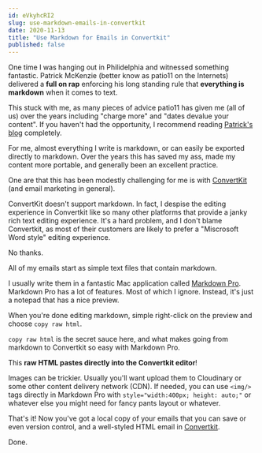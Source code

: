 ```yaml
---
id: eVkyhcRI2
slug: use-markdown-emails-in-convertkit
date: 2020-11-13
title: "Use Markdown for Emails in Convertkit"
published: false
---
```


One time I was hanging out in Philidelphia and witnessed something fantastic. Patrick McKenzie (better know as patio11 on the Internets) delivered a **full on rap** enforcing his long standing rule that **everything is markdown** when it comes to text.


<div style={{ marginTop: '45px', marginBottom: '45px' }}>
  <TwitterTweetEmbed
    tweetId={'736214582469890052'}
    options={{ conversation: 'none', align: 'center' }}
  />
</div>

This stuck with me, as many pieces of advice patio11 has given me (all of us) over the years including "charge more" and "dates devalue your content". If you haven't had the opportunity, I recommend reading [Patrick's blog](https://www.kalzumeus.com/start-here-if-youre-new/) completely.

For me, almost everything I write is markdown, or can easily be exported directly to markdown. Over the years this has saved my ass, made my content more portable, and generally been an excellent practice.

One are that this has been modestly challenging for me is with [ConvertKit](https://convertkit.com?lmref=ia534A) (and email marketing in general).

ConvertKit doesn't support markdown. In fact, I despise the editing experience in Convertkit like so many other platforms that provide a janky rich text editing experience. It's a hard problem, and I don't blame Convertkit, as most of their customers are likely to prefer a "Miscrosoft Word style" editing experience.

No thanks.

All of my emails start as simple text files that contain markdown.

I usually write them in a fantastic Mac application called [Markdown Pro](http://www.markdownpro.com/). Markdown Pro has a lot of features. Most of which I ignore. Instead, it's just a notepad that has a nice preview.

When you're done editing markdown, simple right-click on the preview and choose `copy raw html`.

`copy raw html` is the secret sauce here, and what makes going from markdown to Convertkit so easy with Markdown Pro.

This **raw HTML pastes directly into the Convertkit editor**!

Images can be trickier. Usually you'll want upload them to Cloudinary or some other content delivery network (CDN). If needed, you can use `<img/>` tags directly in Markdown Pro with `style="width:400px; height: auto;"` or whatever else you might need for fancy pants layout or whatever.

That's it! Now you've got a local copy of your emails that you can save or even version control, and a well-styled HTML email in [Convertkit](https://convertkit.com?lmref=ia534A). 

Done.